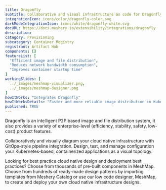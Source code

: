 ```yaml
---
title: Dragonfly
subtitle: Collaborative and visual infrastructure as code for Dragonfly
integrationIcon: icons/color/dragonfly-color.svg
darkModeIntegrationIcon: icons/white/dragonfly-white.svg
docURL: https://docs.meshery.io/extensibility/integrations/dragonfly
description: 
category: Provisioning
subcategory: Container Registry
registrant: Artifact Hub
components: []
featureList: [
  "Efficient image and file distribution",
  "Reduces network bandwidth consumption",
  "Improves container startup time"
]
workingSlides: [
  ../_images/meshmap-visualizer.png,
  ../_images/meshmap-designer.png
]
howItWorks: "Integrates Dragonfly"
howItWorksDetails: "Faster and more reliable image distribution in Kubernetes"
published: TRUE
---
```

<p>
Dragonfly is an intelligent P2P based image and file distribution system, it also provides a variety of enterprise-level (efficiency, stability, safety, low-cost) product features.
</p>
<p>
    Collaboratively and visually diagram your cloud native infrastructure with GitOps-style pipeline integration. Design, test, and manage configuration your Kubernetes-based, containerized applications as a visual topology.
</p>
<p>
    Looking for best practice cloud native design and deployment best practices? Choose from thousands of pre-built components in MeshMap. Choose from hundreds of ready-made design patterns by importing templates from Meshery Catalog or use our low code designer, MeshMap, to create and deploy your own cloud native infrastructure designs.
</p>
